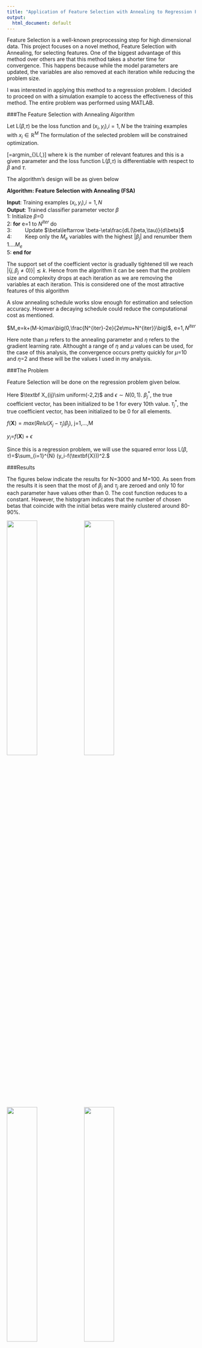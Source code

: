 ```yaml
---
title: "Application of Feature Selection with Annealing to Regression Problem"
output:
  html_document: default
---
```


Feature Selection is a well-known preprocessing step for high dimensional data. This project focuses on a novel method, Feature Selection with Annealing, for selecting features. One of the biggest advantage of this method over others are that this method takes a shorter time for convergence. This happens because while the model parameters are updated, the variables are also removed at each iteration while reducing the problem size.

I was interested in applying this method to a regression problem. I decided to proceed on with a simulation example to access the effectiveness of this method. The entire problem was performed using MATLAB. 

###The Feature Selection with Annealing Algorithm

\noindent
Let L($\beta$,$\tau$) be the loss function and ($x_i,y_i$),$i=1,N$ be the training examples with $x_i\in\mathbb{R}^{M}$ The formulation of the selected problem will be constrained optimization.

\[\beta=argmin_{\substack{|\{ j : \beta_j\neq 0\}|\leq k }}L(\beta,\tau)\]
\noindent
where k is the number of relevant features and this is a given parameter and the loss function L($\beta$,$\tau$) is differentiable with respect to $\beta$ and $\tau$.

\noindent
The algorithm's design will be as given below


**Algorithm: Feature Selection with Annealing (FSA)**<br>

**Input**: Training examples ($x_i,y_i$),$i=1,N$<br>
**Output**: Trained classifier parameter vector $\beta$<br>
1: Initialize $\beta$=0<br>
2: **for** e=1 to $N^{iter}$ do<br>
3: \ \ \ \ \ \ \ \ Update $\beta\leftarrow \beta-\eta\frac{dL(\beta,\tau)}{d\beta}$<br>
4: \ \ \ \ \ \ \ \ Keep only the $M_e$ variables with the highest |$\beta_j$| and renumber them 1....$M_e$<br>
5: **end for**<br>


\noindent
The support set of the coefficient vector is gradually tightened till we reach $|\{j,\beta_j \neq0)\}|\lesssim k$. Hence from the algorithm it can be seen that the problem size and complexity drops at each iteration as we are removing the variables at each iteration. This is considered one of the most attractive features of this algorithm\newline

\noindent
A slow annealing schedule works slow enough for estimation and selection accuracy. However a decaying schedule could reduce the computational cost as mentioned.\newline

\hspace{0.5cm} $M_e=k+(M-k)max\big(0,\frac{N^{iter}-2e}{2e\mu+N^{iter}}\big)$, e=${1,N^{iter}}$\newline

Here note than $\mu$ refers to the annealing parameter and $\eta$ refers to the gradient learning rate. Althought a range of $\eta$ and $\mu$ values can be used, for the case of this analysis, the convergence occurs pretty quickly for $\mu$=10 and $\eta$=2 and these will be the values I used in my analysis.

###The Problem

Feature Selection will be done on the regression problem given below. 

Here $\textbf X_{ij}\sim uniform(-2,2)$ and $\epsilon\sim N(0,1)$. 
$\beta_j^*$, the true coefficient vector, has been initialized to be 1 for every 10th value. $\tau_j^*$, the true coefficient vector, has been initialized to be 0 for all elements.

$f(\textbf{X})=max(Relu(X_{j}-\tau_j$)$\beta_j$), j=1,...,M

$y_i$=$f(\textbf{X})+\epsilon$\newline

\noindent
Since this is a regression problem, we will use the squared error loss
L($\beta,\tau$)=$\sum_{i=1}^{N} (y_i-f(\textbf{X}))^2.$\newline

###Results

The figures below indicate the results for N=3000 and M=100. As seen from the results it is seen that the most of $\beta_j$ and $\tau_j$ are zeroed and only 10 for each parameter have values other than 0. The cost function reduces to a constant. However, the histogram indicates that the number of chosen betas that coincide with the initial betas were mainly clustered around 80-90\%.\newline

![](/Users/Kanchanah/Documents/Project/Part 1/FSA_Loop/Intersect/100_main_3000N_100M/beta.jpg){width=40%}
![](/Users/Kanchanah/Documents/Project/Part 1/FSA_Loop/Intersect/100_main_3000N_100M/tau.jpg){width=40%} ![](/Users/Kanchanah/Documents/Project/Part 1/FSA_Loop/Intersect/100_main_3000N_100M/cost.jpg){width=40%} 
![](/Users/Kanchanah/Documents/Project/Part 1/FSA_Loop/Intersect/100_main_3000N_100M/hist.jpg){width=40%}




\noindent
The number of observations are increased to observe the changes that occurs to the figures. The parameters set for the next part of the analysis are given as: N=5000 and M=100. As seen from the results below, the number of the $\beta_j$ that coincides with the initial $\beta_j^*$ has increased as seen from the histogram.\newline

![](/Users/Kanchanah/Documents/Project/Part 1/FSA_Loop/Intersect/100_main_5000N_100_M/beta_5000.jpg){width=40%} ![](/Users/Kanchanah/Documents/Project/Part 1/FSA_Loop/Intersect/100_main_5000N_100_M/tau_5000.jpg){width=40%} ![](/Users/Kanchanah/Documents/Project/Part 1/FSA_Loop/Intersect/100_main_5000N_100_M/cost_5000.jpg){width=40%} 
![](/Users/Kanchanah/Documents/Project/Part 1/FSA_Loop/Intersect/100_main_5000N_100_M/hist_5000.jpg){width=40%}

\noindent
The number of observations are further increased. The parameters set for the next part of the analysis are given as: N=8000 and M=100. The figures below indicate that all the $\beta_j$ coincide with the the initial $\beta_j^*$.

![](/Users/Kanchanah/Documents/Project/Part 1/FSA_Loop/Intersect/100_Main_8000N,100M/beta_8000.jpg){width=40%} ![](/Users/Kanchanah/Documents/Project/Part 1/FSA_Loop/Intersect/100_Main_8000N,100M/tau_8000.jpg){width=40%} ![](/Users/Kanchanah/Documents/Project/Part 1/FSA_Loop/Intersect/100_Main_8000N,100M/cost_8000.jpg){width=40%} ![](/Users/Kanchanah/Documents/Project/Part 1/FSA_Loop/Intersect/100_Main_8000N,100M/hist_8000.jpg){width=40%}


###Conclusion

This project applied the FSA algorithm to a regression problem. The algorithm works by removing irrelevant variables according to a annealing schedule. The algorithm worked well in the problem, detecting all variables correctly for 100 features with 8000 observations and for 300 features with 15000 observations. 

###References

Adrian Barbu, Yiyuan She, Liangjing Ding and Gary Gramajo. 
Feature Selection with Annealing for Computer Vision and Big Data Learning, Mar 2016.

